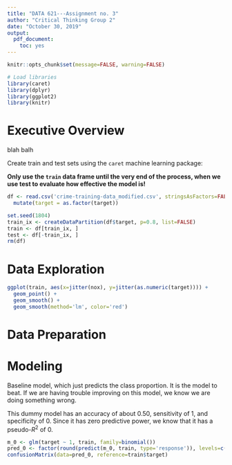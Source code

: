 ```yaml
---
title: "DATA 621---Assignment no. 3"
author: "Critical Thinking Group 2"
date: "October 30, 2019"
output:
  pdf_document:
    toc: yes
---
```


```r
knitr::opts_chunk$set(message=FALSE, warning=FALSE)

# Load libraries
library(caret)
library(dplyr)
library(ggplot2)
library(knitr)
```


# Executive Overview

blah balh

Create train and test sets using the `caret` machine learning package:

__Only use the `train` data frame until the very end of the process, when we use test to evaluate how effective the model is!__

```r
df <- read.csv('crime-training-data_modified.csv', stringsAsFactors=FALSE) %>%
  mutate(target = as.factor(target))

set.seed(1804)
train_ix <- createDataPartition(df$target, p=0.8, list=FALSE)
train <- df[train_ix, ]
test <- df[-train_ix, ]
rm(df)
```




# Data Exploration

```r
ggplot(train, aes(x=jitter(nox), y=jitter(as.numeric(target)))) + 
  geom_point() + 
  geom_smooth() + 
  geom_smooth(method='lm', color='red')
```


# Data Preparation




# Modeling

Baseline model, which just predicts the class proportion. It is the model to beat. If we are having trouble improving on this model, we know we are doing something wrong.

This dummy model has an accuracy of about 0.50, sensitivity of 1, and specificity of 0. Since it has zero predictive power, we know that it has a pseudo-$R^2$ of 0.

```r
m_0 <- glm(target ~ 1, train, family=binomial())
pred_0 <- factor(round(predict(m_0, train, type='response')), levels=c('0', '1'))
confusionMatrix(data=pred_0, reference=train$target)
```




